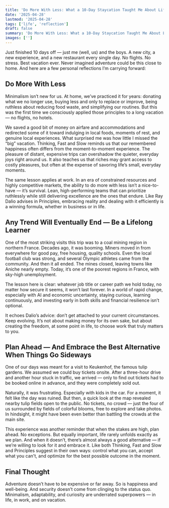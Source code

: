 ```yaml
---
title: 'Do More With Less: What a 10-Day Staycation Taught Me About Life and Work'
date: '2025-04-28'
lastmod: '2025-04-28'
tags: ['life', 'reflection']
draft: false
summary: 'Do More With Less: What a 10-Day Staycation Taught Me About Life and Work.'
images: ['']
---
```


Just finished 10 days off — just me (well, us) and the boys. A new city, a new experience, and a new restaurant every single day. No flights. No stress. Best vacation ever.
Never imagined adventure could be this close to home. And here are a few personal reflections I’m carrying forward:

## Do More With Less

Minimalism isn’t new for us. At home, we’ve practiced it for years: donating what we no longer use, buying less and only to replace or improve, being ruthless about reducing food waste, and simplifying our routines. But this was the first time we consciously applied those principles to a long vacation — no flights, no hotels.

We saved a good bit of money on airfare and accommodations and redirected some of it toward indulging in local foods, moments of rest, and genuine local experiences. What surprised me was how little I missed the “big” vacation. Thinking, Fast and Slow reminds us that our remembered happiness often differs from the moment-to-moment experience. The pleasure of distant, expensive trips can overshadow the quieter, everyday joys right around us.
It also teaches us that riches may grant access to costly pleasures, but often at the expense of savoring life’s small, everyday moments.

The same lesson applies at work. In an era of constrained resources and highly competitive markets, the ability to do more with less isn’t a nice-to-have — it’s survival. Lean, high-performing teams that can prioritize ruthlessly while still delivering excellence are the ones that endure. Like Ray Dalio advises in Principles, embracing reality and dealing with it efficiently is a winning formula, whether in business or in life.

## Any Trend Will Eventually End — Be a Lifelong Learner

One of the most striking visits this trip was to a coal mining region in northern France. Decades ago, it was booming. Miners moved in from everywhere for good pay, free housing, quality schools. Even the local football club was strong, and several Olympic athletes came from the community.
And then it all ended. The mines closed, leaving towns like Aniche nearly empty. Today, it’s one of the poorest regions in France, with sky-high unemployment.

The lesson here is clear: whatever job title or career path we hold today, no matter how secure it seems, it won’t last forever. In a world of rapid change, especially with AI and economic uncertainty, staying curious, learning continuously, and investing early in both skills and financial resilience isn’t optional.

It echoes Dalio’s advice: don’t get attached to your current circumstances. Keep evolving. It’s not about making money for its own sake, but about creating the freedom, at some point in life, to choose work that truly matters to you.

## Plan Ahead — And Embrace the Best Alternative When Things Go Sideways

One of our days was meant for a visit to Keukenhof, the famous tulip gardens. We assumed we could buy tickets onsite. After a three-hour drive and another hour stuck in traffic, we arrived — only to find out tickets had to be booked online in advance, and they were completely sold out.

Naturally, it was frustrating. Especially with kids in the car. For a moment, it felt like the day was ruined.
But then, a quick look at the map revealed nearby tulip fields open to the public. No tickets, no crowd — just the four of us surrounded by fields of colorful blooms, free to explore and take photos. In hindsight, it might have been even better than battling the crowds at the main site.

This experience was another reminder that when the stakes are high, plan ahead. No exceptions. But equally important, life rarely unfolds exactly as we plan. And when it doesn’t, there’s almost always a good alternative — if we’re willing to look for it and embrace it.
Like both Thinking, Fast and Slow and Principles suggest in their own ways: control what you can, accept what you can't, and optimize for the best possible outcome in the moment.

## Final Thought

Adventure doesn’t have to be expensive or far away. So is happiness and well-being. And security doesn’t come from clinging to the status quo.
Minimalism, adaptability, and curiosity are underrated superpowers — in life, in work, and on vacation.
